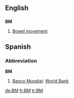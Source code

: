 ==English==
==={{initialism}}===
'''BM'''

#[[Bowel movement]]

==Spanish==
===Abbreviation===
'''BM'''

# [[Banco Mundial]]: [[World Bank]]

[[de:BM]]
[[fr:BM]]
[[tr:BM]]